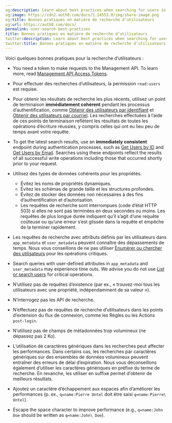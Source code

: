 ```yaml
---
og:description: Learn about best practices when searching for users in Auth0
og:image: https://cdn2.auth0.com/docs/1.14553.0/img/share-image.png
og:title: Bonnes pratiques en matière de recherche d’utilisateurs
og:url: https://auth0.com/docs/
permalink: user-search-best-practices
title: Bonnes pratiques en matière de recherche d’utilisateurs
twitter:description: Learn about best practices when searching for users in Auth0
twitter:title: Bonnes pratiques en matière de recherche d’utilisateurs
---
```


Voici quelques bonnes pratiques pour la recherche d’utilisateurs :

* You need a token to make requests to the <Tooltip tip="Management API: A product to allow customers to perform administrative tasks." cta="View Glossary" href="/docs/glossary?term=Management+API">Management API</Tooltip>. To learn more, read [Management API Access Tokens](/docs/secure/tokens/access-tokens/management-api-access-tokens).
* Pour effectuer des recherches d’utilisateurs, la permission `read:users` est requise.
* Pour obtenir les résultats de recherche les plus récents, utilisez un point de terminaison **immédiatement cohérent** pendant les processus d’authentification, comme [Obtenir des utilisateurs par identifiant](/users/user-search/retrieve-users-with-get-users-by-id-endpoint) et [Obtenir des utilisateurs par courriel](/users/user-search/retrieve-users-with-get-users-by-email-endpoint). Les recherches effectuées à l’aide de ces points de terminaison reflètent les résultats de toutes les opérations d’écriture réussies, y compris celles qui ont eu lieu peu de temps avant votre requête.
* To get the latest search results, use an **immediately consistent** endpoint during authentication processes, such as [Get Users by ID](/docs/manage-users/user-search/retrieve-users-with-get-users-by-id-endpoint) and [Get Users by Email](/docs/manage-users/user-search/retrieve-users-with-get-users-by-email-endpoint). Searches using these endpoints reflect the results of all successful write operations including those that occurred shortly prior to your request.
* Utilisez des types de données cohérents pour les propriétés.

  + Évitez les noms de propriétés dynamiques.
  + Évitez les schémas de grande taille et les structures profondes.
  + Évitez de stocker des données non nécessaires à des fins d’authentification et d’autorisation.
  + Les requêtes de recherche sont interrompues (code d’état HTTP 503) si elles ne sont pas terminées en deux secondes ou moins. Les requêtes de plus longue durée indiquent qu’il s’agit d’une requête coûteuse ou qu’une erreur s’est glissée dans la requête et empêche de la terminer rapidement.
* Les requêtes de recherche avec attributs définis par les utilisateurs dans `app_metadata` et `user_metadata` peuvent connaître des dépassements de temps. Nous vous conseillons de ne pas utiliser [Énumérer ou chercher des utilisateurs]() pour les opérations critiques.
* Search queries with user-defined attributes in `app_metadata` and `user_metadata` may experience time outs. We advise you do not use [List or search users](https://auth0.com/docs/api/management/v2/users/get-users) for critical operations.
* N’utilisez pas de requêtes d’existence (par ex., « trouvez-moi tous les utilisateurs avec une propriété, indépendamment de sa valeur »).
* N’interrogez pas les API de recherche.
* N’effectuez pas de requêtes de recherche d’utilisateurs dans les points d’extension du flux de connexion, comme les Règles ou les Actions `post-login`.
* N’utilisez pas de champs de métadonnées trop volumineux (ne dépassez pas 2 Ko).
* L’utilisation de caractères génériques dans les recherches peut affecter les performances. Dans certains cas, les recherches par caractères génériques sur des ensembles de données volumineux peuvent entraîner des erreurs de délai d’expiration. Nous vous déconseillons également d’utiliser les caractères génériques en préfixe du terme de recherche. En revanche, les utiliser en suffixe permet d’obtenir de meilleurs résultats.
* Ajoutez un caractère d’échappement aux espaces afin d’améliorer les performances (p. ex., `q=name:Pierre Untel` doit être saisi `q=name:Pierre\ Untel`).
* Escape the space character to improve performance (e.g., `q=name:John Doe` should be written as `q=name:John\ Doe`).